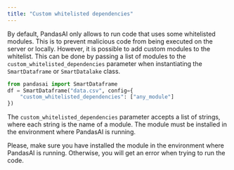 ---
title: "Custom whitelisted dependencies"
---

By default, PandasAI only allows to run code that uses some whitelisted modules. This is to prevent malicious code from being executed on the server or locally. However, it is possible to add custom modules to the whitelist. This can be done by passing a list of modules to the `custom_whitelisted_dependencies` parameter when instantiating the `SmartDataframe` or `SmartDatalake` class.

```python
from pandasai import SmartDataframe
df = SmartDataframe("data.csv", config={
    "custom_whitelisted_dependencies": ["any_module"]
})
```

The `custom_whitelisted_dependencies` parameter accepts a list of strings, where each string is the name of a module. The module must be installed in the environment where PandasAI is running.

Please, make sure you have installed the module in the environment where PandasAI is running. Otherwise, you will get an error when trying to run the code.
